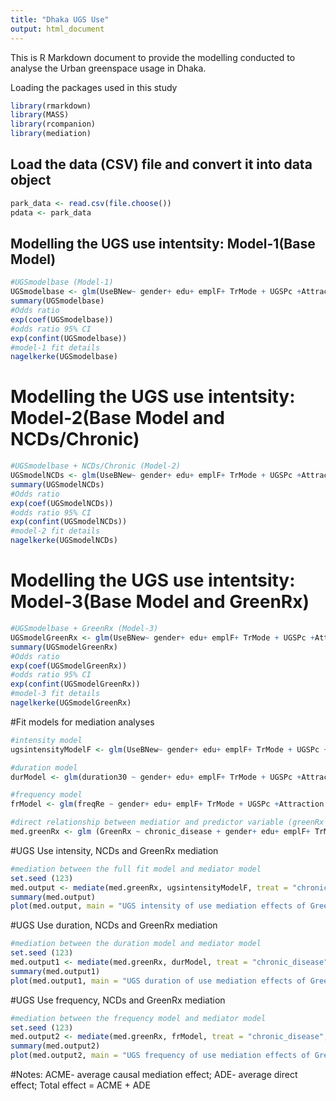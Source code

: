 ---
title: "Dhaka UGS Use"
output: html_document
---

This is R Markdown document to provide the modelling conducted to analyse the Urban greenspace usage in Dhaka.

Loading the packages used in this study
```{r load packages}

library(rmarkdown)
library(MASS)
library(rcompanion)
library(mediation)

```

## Load the data (CSV) file and convert it into data object

```{r load data}
park_data <- read.csv(file.choose())
pdata <- park_data
```

## Modelling the UGS use intentsity: Model-1(Base Model)

```{r model-1}
#UGSmodelbase (Model-1)
UGSmodelbase <- glm(UseBNew~ gender+ edu+ emplF+ TrMode + UGSPc +Attraction + Accessibility + Attachment, family = binomial(link='logit'), data= pdata)
summary(UGSmodelbase)
#Odds ratio
exp(coef(UGSmodelbase))
#odds ratio 95% CI
exp(confint(UGSmodelbase))
#model-1 fit details
nagelkerke(UGSmodelbase)

```

# Modelling the UGS use intentsity: Model-2(Base Model and NCDs/Chronic)

```{r model-2}
#UGSmodelbase + NCDs/Chronic (Model-2)
UGSmodelNCDs <- glm(UseBNew~ gender+ edu+ emplF+ TrMode + UGSPc +Attraction + Accessibility + Attachment + chronic_disease, family = binomial(link='logit'), data= pdata)
summary(UGSmodelNCDs)
#Odds ratio
exp(coef(UGSmodelNCDs))
#odds ratio 95% CI
exp(confint(UGSmodelNCDs))
#model-2 fit details
nagelkerke(UGSmodelNCDs)

```

# Modelling the UGS use intentsity: Model-3(Base Model and GreenRx)
```{r model-3}
#UGSmodelbase + GreenRx (Model-3)
UGSmodelGreenRx <- glm(UseBNew~ gender+ edu+ emplF+ TrMode + UGSPc +Attraction + Accessibility + Attachment + GreenRx, family = binomial(link='logit'), data= pdata)
summary(UGSmodelGreenRx)
#Odds ratio
exp(coef(UGSmodelGreenRx))
#odds ratio 95% CI
exp(confint(UGSmodelGreenRx))
#model-3 fit details
nagelkerke(UGSmodelGreenRx)

```


#Fit models for mediation analyses
```{r fitting full models for mediation}
#intensity model
ugsintensityModelF <- glm(UseBNew~ gender+ edu+ emplF+ TrMode + UGSPc +Attraction + Accessibility + Attachment + chronic_disease + GreenRx, family = binomial(link='logit'), data= pdata)

#duration model
durModel <- glm(duration30 ~ gender+ edu+ emplF+ TrMode + UGSPc +Attraction + Accessibility + Attachment + chronic_disease + GreenRx, family = binomial(link='logit'), data= pdata)

#frequency model
frModel <- glm(freqRe ~ gender+ edu+ emplF+ TrMode + UGSPc +Attraction + Accessibility + Attachment + chronic_disease + GreenRx, family = binomial(link='logit'), data= pdata)

#direct relationship between mediatior and predictor variable (greenRx is the mediator and Chronic is the predictor)
med.greenRx <- glm (GreenRx ~ chronic_disease + gender+ edu+ emplF+ TrMode, family = binomial(link='logit'), data= pdata)
```


#UGS Use intensity, NCDs and GreenRx mediation
```{r mediation for intensity}
#mediation between the full fit model and mediator model
set.seed (123)
med.output <- mediate(med.greenRx, ugsintensityModelF, treat = "chronic_disease", mediator = "GreenRx", robustSE = TRUE, sims = 1000)
summary(med.output)
plot(med.output, main = "UGS intensity of use mediation effects of GreenRx on NCDs", col="blue", xlab="Effect Size", xlim=c(-0.4,0.15))
```


#UGS Use duration, NCDs and GreenRx mediation
```{r mediation for duration}
#mediation between the duration model and mediator model
set.seed (123)
med.output1 <- mediate(med.greenRx, durModel, treat = "chronic_disease", mediator = "GreenRx", robustSE = TRUE, sims = 1000)
summary(med.output1)
plot(med.output1, main = "UGS duration of use mediation effects of GreenRx on NCDs", col="purple", xlab="Effect Size", xlim=c(-0.4,0.15))
```

#UGS Use frequency, NCDs and GreenRx mediation
```{r mediation for frequency}
#mediation between the frequency model and mediator model
set.seed (123)
med.output2 <- mediate(med.greenRx, frModel, treat = "chronic_disease", mediator = "GreenRx", robustSE = TRUE, sims = 1000)
summary(med.output2)
plot(med.output2, main = "UGS frequency of use mediation effects of GreenRx on NCDs", col="olivedrab", xlab="Effect Size", xlim=c(-0.4,0.15))
```

#Notes: ACME- average causal mediation effect; ADE- average direct effect; Total effect = ACME + ADE


